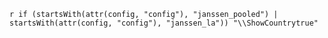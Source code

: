 \begin{figure}[H]
    \centering
    \includegraphics[width=1\textwidth]{`r pathCoRoutput`/hr_forest_marginal_bindSpike_`r study_name`}
    \caption{Forest plots of hazard ratios per 10-fold increase in the Day `r tpeak` binding Ab to spike markers among baseline negative vaccine recipients (top row) and different subpopulations with 95\% point-wise confidence intervals. `r special.note`}
\end{figure}

\begin{figure}[H]
    \centering
    \includegraphics[width=1\textwidth]{`r pathCoRoutput`/hr_forest_marginal_bindRBD_`r study_name`}
    \caption{Forest plots of hazard ratios per 10-fold increase in the  Day `r tpeak` binding Ab to RBD markers among baseline negative vaccine recipients (top row) and different subpopulations with 95\% point-wise confidence intervals. `r special.note`}
\end{figure}



\clearpage


\newif\ifShowCountry
`r if (startsWith(attr(config, "config"), "janssen_pooled") | startsWith(attr(config, "config"), "janssen_la")) "\\ShowCountrytrue"` 

\ifShowCountry

\begin{figure}[H]
    \centering
    \includegraphics[width=1\textwidth]{`r pathCoRoutput`/hr_forest_countries_bindSpike_`r study_name`}
    \caption{Forest plots of hazard ratios per 10-fold increase in the Day `r tpeak` binding Ab to spike markers among baseline negative vaccine recipients (top row) and different subpopulations with 95\% point-wise confidence intervals. `r special.note`}
\end{figure}

\begin{figure}[H]
    \centering
    \includegraphics[width=1\textwidth]{`r pathCoRoutput`/hr_forest_countries_bindRBD_`r study_name`}
    \caption{Forest plots of hazard ratios per 10-fold increase in the  Day `r tpeak` binding Ab to RBD markers among baseline negative vaccine recipients (top row) and different subpopulations with 95\% point-wise confidence intervals. `r special.note`}
\end{figure}

\fi

